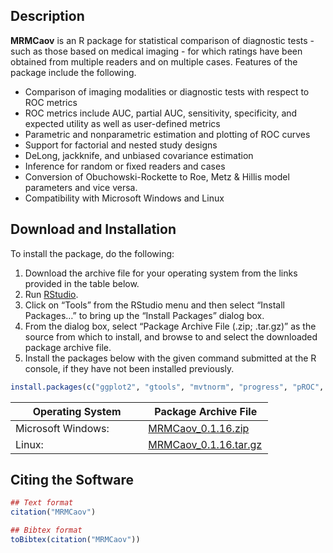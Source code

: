 ## Description

**MRMCaov** is an R package for statistical comparison of diagnostic tests - such as those based on medical imaging - for which ratings have been obtained from multiple readers and on multiple cases.  Features of the package include the following.

* Comparison of imaging modalities or diagnostic tests with respect to ROC metrics
* ROC metrics include AUC, partial AUC, sensitivity, specificity, and expected utility as well as user-defined metrics
* Parametric and nonparametric estimation and plotting of ROC curves
* Support for factorial and nested study designs
* DeLong, jackknife, and unbiased covariance estimation
* Inference for random or fixed readers and cases
* Conversion of Obuchowski-Rockette to Roe, Metz & Hillis model parameters and vice versa.
* Compatibility with Microsoft Windows and Linux


## Download and Installation

To install the package, do the following:

1. Download the archive file for your operating system from the links provided in the table below.
2. Run [RStudio](https://www.rstudio.com/products/rstudio/).
3. Click on "Tools" from the RStudio menu and then select "Install Packages..." to bring up the "Install Packages" dialog box.
4. From the dialog box, select "Package Archive File (.zip; .tar.gz)" as the source from which to install, and browse to and select the downloaded package archive file.
5. Install the packages below with the given command submitted at the R console, if they have not been installed previously.

```r
install.packages(c("ggplot2", "gtools", "mvtnorm", "progress", "pROC", "tibble"))
```

| Operating System      | Package Archive File | 
|-----------------------|----------------------|
| Microsoft Windows: | [MRMCaov_0.1.16.zip](https://iowa-my.sharepoint.com/:u:/g/personal/bjsmith_uiowa_edu/EWEWBQYcJc9BiizKq7aL2FcBcowh8wFyfM3Y6SZJF1cSlQ) |
| Linux: | [MRMCaov_0.1.16.tar.gz](https://iowa-my.sharepoint.com/:u:/g/personal/bjsmith_uiowa_edu/EdfP3epbG3NOnsJdsHIljZYBHkPiPc4TyIa-cT1Vrc8QVg) |


## Citing the Software

```r
## Text format
citation("MRMCaov")

## Bibtex format
toBibtex(citation("MRMCaov"))
```

